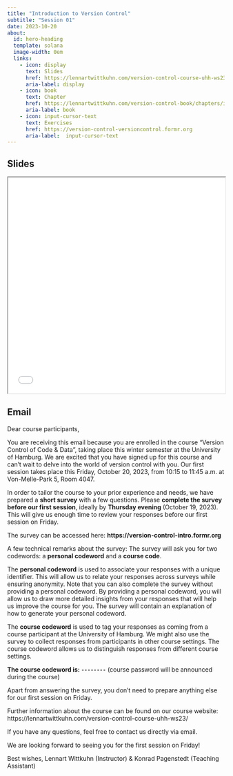 ```yaml
---
title: "Introduction to Version Control"
subtitle: "Session 01"
date: 2023-10-20
about:
  id: hero-heading
  template: solana
  image-width: 0em
  links:
    - icon: display
      text: Slides
      href: https://lennartwittkuhn.com/version-control-course-uhh-ws23/sessions/slides_session01.html#/title-slide
      aria-label: display
    - icon: book
      text: Chapter
      href: https://lennartwittkuhn.com/version-control-book/chapters/intro-version-control.html
      aria-label: book
    - icon: input-cursor-text
      text: Exercises
      href: https://version-control-versioncontrol.formr.org
      aria-label:  input-cursor-text
---
```


::: {#hero-heading}
:::

## Slides

```{=html}
<iframe width="100%" height=500 src="slides_session01.html"></iframe>
```

## Email

Dear course participants,

You are receiving this email because you are enrolled in the course "Version Control of Code & Data", taking place this winter semester at the University of Hamburg.
We are excited that you have signed up for this course and can't wait to delve into the world of version control with you.
Our first session takes place this Friday, October 20, 2023, from 10:15 to 11:45 a.m. at Von-Melle-Park 5, Room 4047.

In order to tailor the course to your prior experience and needs, we have prepared a **short survey** with a few questions.
Please **complete the survey before our first session**, ideally by **Thursday evening** (October 19, 2023).
This will give us enough time to review your responses before our first session on Friday.

The survey can be accessed here: **https://version-control-intro.formr.org**

A few technical remarks about the survey:
The survey will ask you for two codewords: a **personal codeword** and a **course code**.

The **personal codeword** is used to associate your responses with a unique identifier.
This will allow us to relate your responses across surveys while ensuring anonymity.
Note that you can also complete the survey without providing a personal codeword.
By providing a personal codeword, you will allow us to draw more detailed insights from your responses that will help us improve the course for you.
The survey will contain an explanation of how to generate your personal codeword.

The **course codeword** is used to tag your responses as coming from a course participant at the University of Hamburg.
We might also use the survey to collect responses from participants in other course settings.
The course codeword allows us to distinguish responses from different course settings.

**The course codeword is: `--------`** (course password will be announced during the course)

Apart from answering the survey, you don't need to prepare anything else for our first session on Friday.

Further information about the course can be found on our course website: https://lennartwittkuhn.com/version-control-course-uhh-ws23/

If you have any questions, feel free to contact us directly via email.

We are looking forward to seeing you for the first session on Friday!

Best wishes,
Lennart Wittkuhn (Instructor) & Konrad Pagenstedt (Teaching Assistant)